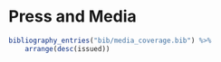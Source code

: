 # Press and Media

```r
bibliography_entries("bib/media_coverage.bib") %>%
    arrange(desc(issued))
```
